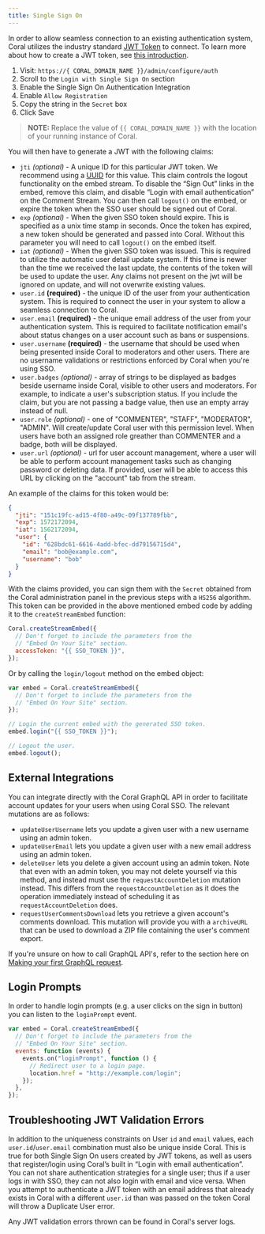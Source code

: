 ```yaml
---
title: Single Sign On
---
```


In order to allow seamless connection to an existing authentication system,
Coral utilizes the industry standard [JWT Token](https://jwt.io/) to connect. To
learn more about how to create a JWT token, see [this introduction](https://jwt.io/introduction/).

1. Visit: `https://{ CORAL_DOMAIN_NAME }}/admin/configure/auth`
2. Scroll to the `Login with Single Sign On` section
3. Enable the Single Sign On Authentication Integration
4. Enable `Allow Registration`
5. Copy the string in the `Secret` box
6. Click Save

> **NOTE:** Replace the value of `{{ CORAL_DOMAIN_NAME }}` with the location of your running instance of Coral.

You will then have to generate a JWT with the following claims:

- `jti` _(optional)_ - A unique ID for this particular JWT token. We recommend
  using a [UUID](https://en.wikipedia.org/wiki/Universally_unique_identifier)
  for this value. This claim controls the logout functionality on the embed stream. To disable the “Sign Out” links in the embed, remove this claim, and disable “Login with email authentication” on the Comment Stream. You can then call `logout()` on the embed, or expire the token when the SSO user should be signed out of Coral.
- `exp` _(optional)_ - When the given SSO token should expire. This is
  specified as a unix time stamp in seconds. Once the token has expired, a new
  token should be generated and passed into Coral. Without this parameter you will need to call `logout()` on the embed itself.
- `iat` _(optional)_ - When the given SSO token was issued. This is required to
  utilize the automatic user detail update system. If this time is newer than
  the time we received the last update, the contents of the token will be used
  to update the user. Any claims not present on the jwt will be ignored on update, and will not overwrite existing values.
- `user.id` **(required)** - the unique ID of the user from your authentication system.
  This is required to connect the user in your system to allow a seamless
  connection to Coral.
- `user.email` **(required)** - the unique email address of the user from your
  authentication system. This is required to facilitate notification email's
  about status changes on a user account such as bans or suspensions.
- `user.username` **(required)** - the username that should be used when being
  presented inside Coral to moderators and other users. There are no username validations or restrictions enforced by Coral when you're using SSO.
- `user.badges` _(optional)_ - array of strings to be displayed as badges beside
  username inside Coral, visible to other users and moderators. For example, to indicate
  a user's subscription status. If you include the claim, but you are not passing a badge value, then use an empty array instead of null.
- `user.role` _(optional)_ - one of "COMMENTER", "STAFF", "MODERATOR", "ADMIN". Will create/update
  Coral user with this permission level. When users have both an assigned role greather than COMMENTER and a badge, both will be displayed.
- `user.url` _(optional)_ - url for user account management, where a user will
  be able to perform account management tasks such as changing password or
  deleting data. If provided, user will be able to access this URL by clicking
  on the "account" tab from the stream.

An example of the claims for this token would be:

```json
{
  "jti": "151c19fc-ad15-4f80-a49c-09f137789fbb",
  "exp": 1572172094,
  "iat": 1562172094,
  "user": {
    "id": "628bdc61-6616-4add-bfec-dd79156715d4",
    "email": "bob@example.com",
    "username": "bob"
  }
}
```

With the claims provided, you can sign them with the `Secret` obtained from the
Coral administration panel in the previous steps with a `HS256` algorithm. This
token can be provided in the above mentioned embed code by adding it to the
`createStreamEmbed` function:

```js
Coral.createStreamEmbed({
  // Don't forget to include the parameters from the
  // "Embed On Your Site" section.
  accessToken: "{{ SSO_TOKEN }}",
});
```

Or by calling the `login/logout` method on the embed object:

```js
var embed = Coral.createStreamEmbed({
  // Don't forget to include the parameters from the
  // "Embed On Your Site" section.
});

// Login the current embed with the generated SSO token.
embed.login("{{ SSO_TOKEN }}");

// Logout the user.
embed.logout();
```

## External Integrations

You can integrate directly with the Coral GraphQL API in order to facilitate
account updates for your users when using Coral SSO. The relevant mutations are
as follows:

- `updateUserUsername` lets you update a given user with a new username using
  an admin token.
- `updateUserEmail` lets you update a given user with a new email address
  using an admin token.
- `deleteUser` lets you delete a given account using an admin token.
  Note that even with an admin token, you may not delete yourself via
  this method, and instead must use the `requestAccountDeletion`
  mutation instead. This differs from the `requestAccountDeletion` as
  it does the operation immediately instead of scheduling it as
  `requestAccountDeletion` does.
- `requestUserCommentsDownload` lets you retrieve a given account's comments download. This mutation will provide you with a `archiveURL` that can be used to download a ZIP file containing the user's comment export.

If you're unsure on how to call GraphQL API's, refer to the section here on [Making your first GraphQL request](/talk/v5/api/overview/#making-your-first-request).

## Login Prompts

In order to handle login prompts (e.g. a user clicks on the sign in button) you can listen to the `loginPrompt` event.

```js
var embed = Coral.createStreamEmbed({
  // Don't forget to include the parameters from the
  // "Embed On Your Site" section.
  events: function (events) {
    events.on("loginPrompt", function () {
      // Redirect user to a login page.
      location.href = "http://example.com/login";
    });
  },
});
```

## Troubleshooting JWT Validation Errors

In addition to the uniqueness constraints on User `id` and `email` values, each `user.id`/`user.email` combination must also be unique inside Coral. This is true for both Single Sign On users created by JWT tokens, as well as users that register/login using Coral’s built in “Login with email authentication”. You can not share authentication strategies for a single user; thus if a user logs in with SSO, they can not also login with email and vice versa. When you attempt to authenticate a JWT token with an email address that already exists in Coral with a different `user.id` than was passed on the token Coral will throw a Duplicate User error.

Any JWT validation errors thrown can be found in Coral's server logs.
